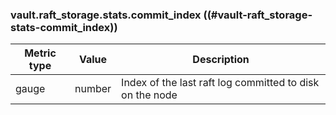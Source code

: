### vault.raft_storage.stats.commit_index ((#vault-raft_storage-stats-commit_index))

Metric type | Value   | Description
----------- | ------- | -----------
gauge       | number  | Index of the last raft log committed to disk on the node